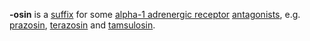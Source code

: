 {{Orphan|date=November 2007}}
'''-osin''' is a [[suffix]] for some [[alpha-1 adrenergic receptor]] [[antagonists]], e.g. [[prazosin]], [[terazosin]] and [[tamsulosin]].

{{drug-stub}}